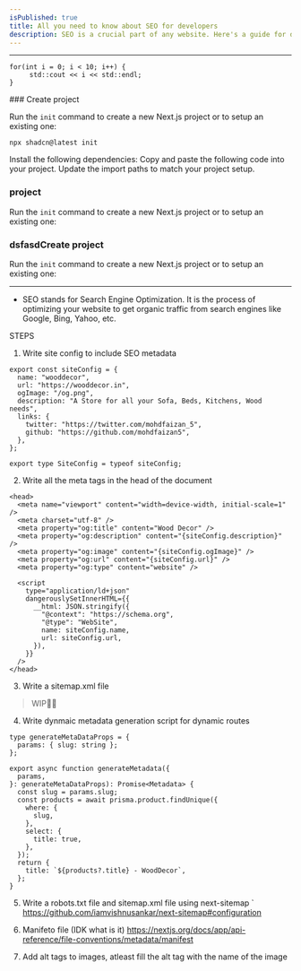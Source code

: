 ```yaml
---
isPublished: true
title: All you need to know about SEO for developers
description: SEO is a crucial part of any website. Here's a guide for developers to understand SEO and how to implement it.
---
```


---

```tsx:pages/_app.tsx
for(int i = 0; i < 10; i++) {
     std::cout << i << std::endl;
}
```


<Steps>
### Create project

Run the `init` command to create a new Next.js project or to setup an existing one:

```bash:terminal
npx shadcn@latest init
```

<Step>Install the following dependencies:</Step>
<Step>Copy and paste the following code into your project.</Step>
<Step>Update the import paths to match your project setup.</Step>

### project

Run the `init` command to create a new Next.js project or to setup an existing one:

### dsfasdCreate project

Run the `init` command to create a new Next.js project or to setup an existing one:

</Steps>

---

- SEO stands for Search Engine Optimization. It is the process of optimizing your website to get organic traffic from search engines like Google, Bing, Yahoo, etc.

STEPS

1. Write site config to include SEO metadata

```tsx
export const siteConfig = {
  name: "wooddecor",
  url: "https://wooddecor.in",
  ogImage: "/og.png",
  description: "A Store for all your Sofa, Beds, Kitchens, Wood needs",
  links: {
    twitter: "https://twitter.com/mohdfaizan_5",
    github: "https://github.com/mohdfaizan5",
  },
};

export type SiteConfig = typeof siteConfig;
```

2. Write all the meta tags in the head of the document

```tsx
<head>
  <meta name="viewport" content="width=device-width, initial-scale=1" />
  <meta charset="utf-8" />
  <meta property="og:title" content="Wood Decor" />
  <meta property="og:description" content="{siteConfig.description}" />
  <meta property="og:image" content="{siteConfig.ogImage}" />
  <meta property="og:url" content="{siteConfig.url}" />
  <meta property="og:type" content="website" />

  <script
    type="application/ld+json"
    dangerouslySetInnerHTML={{
      __html: JSON.stringify({
        "@context": "https://schema.org",
        "@type": "WebSite",
        name: siteConfig.name,
        url: siteConfig.url,
      }),
    }}
  />
</head>
```

3. Write a sitemap.xml file

> WIP👷‍♀️

4. Write dynmaic metadata generation script for dynamic routes

```tsx
type generateMetaDataProps = {
  params: { slug: string };
};

export async function generateMetadata({
  params,
}: generateMetaDataProps): Promise<Metadata> {
  const slug = params.slug;
  const products = await prisma.product.findUnique({
    where: {
      slug,
    },
    select: {
      title: true,
    },
  });
  return {
    title: `${products?.title} - WoodDecor`,
  };
}
```

5. Write a robots.txt file and sitemap.xml file using next-sitemap
   `
   https://github.com/iamvishnusankar/next-sitemap#configuration

6. Manifeto file (IDK what is it)
   https://nextjs.org/docs/app/api-reference/file-conventions/metadata/manifest

7. Add alt tags to images, atleast fill the alt tag with the name of the image
